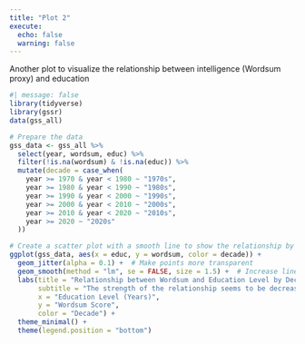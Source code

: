 ```yaml
---
title: "Plot 2"
execute: 
  echo: false
  warning: false
---
```

Another plot to visualize the relationship between intelligence (Wordsum proxy) and education

```r
#| message: false
library(tidyverse)
library(gssr)
data(gss_all)
```

```r
# Prepare the data
gss_data <- gss_all %>%
  select(year, wordsum, educ) %>%
  filter(!is.na(wordsum) & !is.na(educ)) %>%
  mutate(decade = case_when(
    year >= 1970 & year < 1980 ~ "1970s",
    year >= 1980 & year < 1990 ~ "1980s",
    year >= 1990 & year < 2000 ~ "1990s",
    year >= 2000 & year < 2010 ~ "2000s",
    year >= 2010 & year < 2020 ~ "2010s",
    year >= 2020 ~ "2020s"
  ))
```

```r
# Create a scatter plot with a smooth line to show the relationship by decade
ggplot(gss_data, aes(x = educ, y = wordsum, color = decade)) +
  geom_jitter(alpha = 0.1) +  # Make points more transparent
  geom_smooth(method = "lm", se = FALSE, size = 1.5) +  # Increase line width
  labs(title = "Relationship between Wordsum and Education Level by Decade",
       subtitle = "The strength of the relationship seems to be decreasing with time",
       x = "Education Level (Years)",
       y = "Wordsum Score",
       color = "Decade") +
  theme_minimal() +
  theme(legend.position = "bottom")
```
